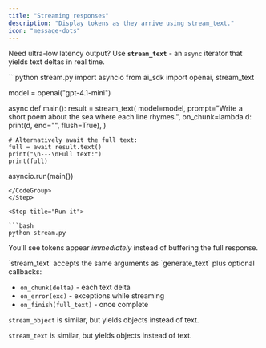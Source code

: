 ```yaml
---
title: "Streaming responses"
description: "Display tokens as they arrive using stream_text."
icon: "message-dots"
---
```



Need ultra-low latency output? Use **`stream_text`** - an <code>async</code> iterator that yields
text deltas in real time.

<Steps>
<Step title="Prepare the script">

<CodeGroup>
```python stream.py
import asyncio
from ai_sdk import openai, stream_text

model = openai("gpt-4.1-mini")

async def main():
result = stream_text(
model=model,
prompt="Write a short poem about the sea where each line rhymes.",
on_chunk=lambda d: print(d, end="", flush=True),
)

    # Alternatively await the full text:
    full = await result.text()
    print("\n---\nFull text:")
    print(full)

asyncio.run(main())

````
</CodeGroup>
</Step>

<Step title="Run it">

```bash
python stream.py
````

You’ll see tokens appear _immediately_ instead of buffering the full response.

</Step>
</Steps>

<Tip>
`stream_text` accepts the same arguments as `generate_text` plus optional callbacks:

- `on_chunk(delta)` - each text delta
- `on_error(exc)` - exceptions while streaming
- `on_finish(full_text)` - once complete

`stream_object` is similar, but yields objects instead of text.

</Tip>

<Tip>`stream_text` is similar, but yields objects instead of text.</Tip>
